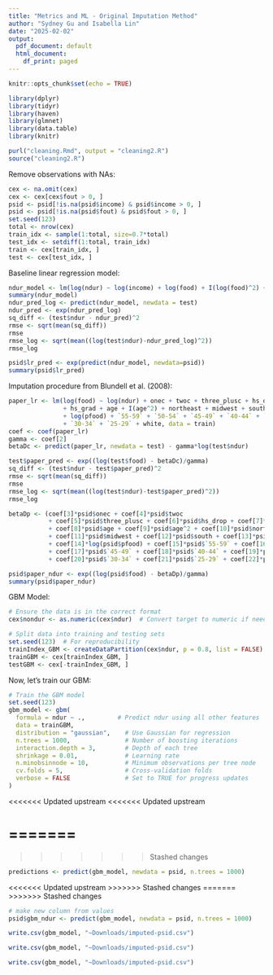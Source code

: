 ```yaml
---
title: "Metrics and ML - Original Imputation Method"
author: "Sydney Gu and Isabella Lin"
date: "2025-02-02"
output:
  pdf_document: default
  html_document:
    df_print: paged
---
```



```r
knitr::opts_chunk$set(echo = TRUE)
```

```r
library(dplyr)
library(tidyr)
library(haven)
library(glmnet)
library(data.table)
library(knitr)
```

```r
purl("cleaning.Rmd", output = "cleaning2.R")
source("cleaning2.R")
```

Remove observations with NAs:
```r
cex <- na.omit(cex)
cex <- cex[cex$fout > 0, ]
psid <- psid[!is.na(psid$income) & psid$income > 0, ]
psid <- psid[!is.na(psid$fout) & psid$fout > 0, ]
set.seed(123)
total <- nrow(cex)
train_idx <- sample(1:total, size=0.7*total)
test_idx <- setdiff(1:total, train_idx)
train <- cex[train_idx, ]
test <- cex[test_idx, ]
```

Baseline linear regression model:
```r
ndur_model <- lm(log(ndur) ~ log(income) + log(food) + I(log(food)^2) + log(fout) + I(log(fout)^2) + hours + hourw + year, data = train)
summary(ndur_model)
ndur_pred_log <- predict(ndur_model, newdata = test)
ndur_pred <- exp(ndur_pred_log)
sq_diff <- (test$ndur - ndur_pred)^2
rmse <- sqrt(mean(sq_diff))
rmse
rmse_log <- sqrt(mean((log(test$ndur)-ndur_pred_log)^2))
rmse_log

psid$lr_pred <- exp(predict(ndur_model, newdata=psid))
summary(psid$lr_pred)
```

Imputation procedure from Blundell et al. (2008):
```r
paper_lr <- lm(log(food) ~ log(ndur) + onec + twoc + three_plusc + hs_drop 
               + hs_grad + age + I(age^2) + northeast + midwest + south + fsize 
               + log(pfood) + `55-59` + `50-54` + `45-49` + `40-44` + `35-39` 
               + `30-34` + `25-29` + white, data = train)
coef <- coef(paper_lr)
gamma <- coef[2]
betaDc <- predict(paper_lr, newdata = test) - gamma*log(test$ndur) 

test$paper_pred <- exp((log(test$food) - betaDc)/gamma)
sq_diff <- (test$ndur - test$paper_pred)^2
rmse <- sqrt(mean(sq_diff))
rmse
rmse_log <- sqrt(mean((log(test$ndur)-test$paper_pred)^2))
rmse_log

betaDp <- (coef[3]*psid$onec + coef[4]*psid$twoc 
           + coef[5]*psid$three_plusc + coef[6]*psid$hs_drop + coef[7]*psid$hs_grad 
           + coef[8]*psid$age + coef[9]*psid$age^2 + coef[10]*psid$northeast 
           + coef[11]*psid$midwest + coef[12]*psid$south + coef[13]*psid$fsize 
           + coef[14]*log(psid$pfood) + coef[15]*psid$`55-59` + coef[16]*psid$`50-54` 
           + coef[17]*psid$`45-49` + coef[18]*psid$`40-44` + coef[19]*psid$`35-39` 
           + coef[20]*psid$`30-34` + coef[21]*psid$`25-29` + coef[22]*psid$white)

psid$paper_ndur <- exp((log(psid$food) - betaDp)/gamma)
summary(psid$paper_ndur)
```

GBM Model:
```r
# Ensure the data is in the correct format
cex$nondur <- as.numeric(cex$ndur)  # Convert target to numeric if needed

# Split data into training and testing sets
set.seed(123)  # For reproducibility
trainIndex_GBM <- createDataPartition(cex$ndur, p = 0.8, list = FALSE)
trainGBM <- cex[trainIndex_GBM, ]
testGBM <- cex[-trainIndex_GBM, ]
```

Now, let's train our GBM:
```r
# Train the GBM model
set.seed(123)
gbm_model <- gbm(
  formula = ndur ~ .,         # Predict ndur using all other features
  data = trainGBM,
  distribution = "gaussian",    # Use Gaussian for regression
  n.trees = 1000,               # Number of boosting iterations
  interaction.depth = 3,        # Depth of each tree
  shrinkage = 0.01,             # Learning rate
  n.minobsinnode = 10,          # Minimum observations per tree node
  cv.folds = 5,                 # Cross-validation folds
  verbose = FALSE               # Set to TRUE for progress updates
)

```
<<<<<<< Updated upstream
<<<<<<< Updated upstream

=======
=======
>>>>>>> Stashed changes

```r
predictions <- predict(gbm_model, newdata = psid, n.trees = 1000)
```
<<<<<<< Updated upstream
>>>>>>> Stashed changes
=======
>>>>>>> Stashed changes


```r
# make new column from values
psid$gbm_ndur <- predict(gbm_model, newdata = psid, n.trees = 1000)
```

```r
write.csv(gbm_model, "~Downloads/imputed-psid.csv")
```

```r
write.csv(gbm_model, "~Downloads/imputed-psid.csv")
```

```r
write.csv(gbm_model, "~Downloads/imputed-psid.csv")
```



